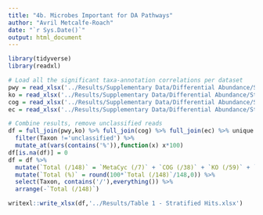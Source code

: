 ```yaml
---
title: "4b. Microbes Important for DA Pathways"
author: "Avril Metcalfe-Roach"
date: "`r Sys.Date()`"
output: html_document
---
```


```r
library(tidyverse)
library(readxl)

# Load all the significant taxa-annotation correlations per dataset
pwy = read_xlsx('../Results/Supplementary Data/Differential Abundance/Stratified MetaCyc.xlsx',sheet='Min 33% of Fun Term')
ko = read_xlsx('../Results/Supplementary Data/Differential Abundance/Stratified KO.xlsx',sheet='Min 33% of Fun Term')
cog = read_xlsx('../Results/Supplementary Data/Differential Abundance/Stratified COG.xlsx',sheet='Min 33% of Fun Term')
ec = read_xlsx('../Results/Supplementary Data/Differential Abundance/Stratified EC.xlsx',sheet='Min 33% of Fun Term')

# Combine results, remove unclassified reads
df = full_join(pwy,ko) %>% full_join(cog) %>% full_join(ec) %>% unique %>% 
  filter(Taxon !='unclassified') %>% 
  mutate_at(vars(contains('%')),function(x) x*100)
df[is.na(df)] = 0
df = df %>% 
  mutate(`Total (/148)` = `MetaCyc (/7)` + `COG (/38)` + `KO (/59)` + `EC (/44)`) %>% 
  mutate(`Total (%)` = round(100*`Total (/148)`/148,0)) %>% 
  select(Taxon, contains('/'),everything()) %>% 
  arrange(-`Total (/148)`)

writexl::write_xlsx(df,'../Results/Table 1 - Stratified Hits.xlsx')
```


